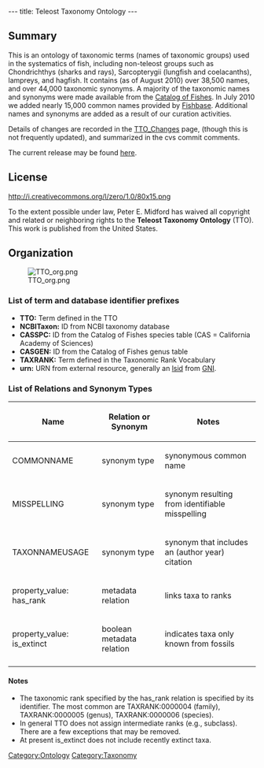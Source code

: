 ---
title: Teleost Taxonomy Ontology
---

==Summary==
This is an ontology of taxonomic terms (names of taxonomic groups) used in the systematics of fish, including non-teleost groups such as Chondrichthys (sharks and rays), Sarcopterygii (lungfish and coelacanths), lampreys, and hagfish.  It contains (as of August 2010) over 38,500 names, and over 44,000 taxonomic synonyms.  A majority of the taxonomic names and synonyms were made available from the [http://research.calacademy.org/redirect?url=http://researcharchive.calacademy.org/research/ichthyology/catalog/fishcatmain.asp Catalog of Fishes].  In July 2010 we added nearly 15,000 common names provided by [http://www.fishbase.org Fishbase]. Additional names and synonyms are added as a result of our curation activities.

Details of changes are recorded in the [[TTO_Changes]] page, (though this is not frequently updated), and summarized in the cvs commit comments.

The current release may be found [http://obo.cvs.sourceforge.net/viewvc/obo/obo/ontology/taxonomy/teleost_taxonomy.obo here].

==License==
<span class="plainlinks">[https://creativecommons.org/publicdomain/zero/1.0/ http://i.creativecommons.org/l/zero/1.0/80x15.png]</span>


To the extent possible under law, Peter E. Midford has waived all copyright and related or neighboring rights to the '''Teleost Taxonomy Ontology''' (TTO). This work is published from  the United States.

==Organization==

[[Image:TTO_org.png]]



===List of term and database identifier prefixes===
* '''TTO:''' Term defined in the TTO
* '''NCBITaxon:''' ID from NCBI taxonomy database
* '''CASSPC:''' ID from the Catalog of Fishes species table (CAS = California Academy of Sciences)
* '''CASGEN:''' ID from the Catalog of Fishes genus table
* '''TAXRANK:''' Term defined in the Taxonomic Rank Vocabulary
* '''urn:''' URN from external resource, generally an [http://lsids.sourceforge.net/ lsid] from [http://gni.globalnames.org/ GNI].

===List of Relations and Synonym Types===
{|border="1" cellpadding="3" cellspacing="3"
!Name
!Relation or Synonym
!Notes
|-
|COMMONNAME || synonym type || synonymous common name
|-
|MISSPELLING || synonym type || synonym resulting from identifiable misspelling
|-
|TAXONNAMEUSAGE || synonym type || synonym that includes an (author year) citation
|-
|property_value: has_rank || metadata relation || links taxa to ranks
|-
|property_value: is_extinct || boolean metadata relation || indicates taxa only known from fossils
|-
|}

====Notes====
* The taxonomic rank specified by the has_rank relation is specified by its identifier.  The most common are TAXRANK:0000004 (family), TAXRANK:0000005 (genus), TAXRANK:0000006 (species).
* In general TTO does not assign intermediate ranks (e.g., subclass).  There are a few exceptions that may be removed.
* At present is_extinct does not include recently extinct taxa.



[[Category:Ontology]]
[[Category:Taxonomy]]